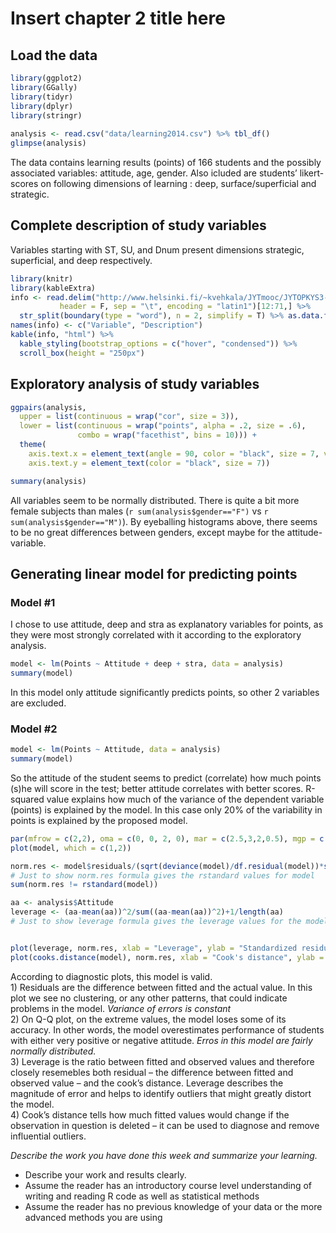 # Insert chapter 2 title here

## Load the data

```r
library(ggplot2)
library(GGally)
library(tidyr)
library(dplyr)
library(stringr)
        
analysis <- read.csv("data/learning2014.csv") %>% tbl_df()
glimpse(analysis)
```

The data contains learning results (points) of 166 students and the possibly associated variables: attitude, age, gender. Also icluded are students' likert-scores on following dimensions of learning : deep, surface/superficial and strategic. 

## Complete description of study variables
Variables starting with ST, SU, and Dnum present dimensions strategic, superficial, and deep respectively.

```R
library(knitr)
library(kableExtra)
info <- read.delim("http://www.helsinki.fi/~kvehkala/JYTmooc/JYTOPKYS3-meta.txt", 
           header = F, sep = "\t", encoding = "latin1")[12:71,] %>% 
  str_split(boundary(type = "word"), n = 2, simplify = T) %>% as.data.frame()
names(info) <- c("Variable", "Description") 
kable(info, "html") %>% 
  kable_styling(bootstrap_options = c("hover", "condensed")) %>%
  scroll_box(height = "250px")
```

## Exploratory analysis of study variables
```R
ggpairs(analysis,       
  upper = list(continuous = wrap("cor", size = 3)), 
  lower = list(continuous = wrap("points", alpha = .2, size = .6),
               combo = wrap("facethist", bins = 10))) +
  theme(
    axis.text.x = element_text(angle = 90, color = "black", size = 7, vjust = .5),
    axis.text.y = element_text(color = "black", size = 7))

summary(analysis)
```

All variables seem to be normally distributed. There is quite a bit more female subjects than males  (`r sum(analysis$gender=="F")` vs `r sum(analysis$gender=="M")`). By eyeballing histograms above, there seems to be no great differences between genders, except maybe for the attitude-variable. 

## Generating linear model for predicting points
### Model #1
I chose to use attitude, deep and stra as explanatory variables for points, as they were most strongly correlated with it according to the exploratory analysis. 

```R
model <- lm(Points ~ Attitude + deep + stra, data = analysis)
summary(model)
```

In this model only attitude significantly predicts points, so other 2 variables are excluded. 

### Model #2
```R
model <- lm(Points ~ Attitude, data = analysis)
summary(model)
```

So the attitude of the student seems to predict (correlate) how much points (s)he will score in the test; better attitude correlates with better scores. R-squared value explains how much of the variance of the dependent variable (points) is explained by the model. In this case only 20% of the variability in points is explained by the proposed model.


```r
par(mfrow = c(2,2), oma = c(0, 0, 2, 0), mar = c(2.5,3,2,0.5), mgp = c(1.5,.5,0))
plot(model, which = c(1,2))

norm.res <- model$residuals/(sqrt(deviance(model)/df.residual(model))*sqrt(1-hatvalues(model)))
# Just to show norm.res formula gives the rstandard values for model
sum(norm.res != rstandard(model))

aa <- analysis$Attitude
leverage <- (aa-mean(aa))^2/sum((aa-mean(aa))^2)+1/length(aa)
# Just to show leverage formula gives the leverage values for the model


plot(leverage, norm.res, xlab = "Leverage", ylab = "Standardized residuals")
plot(cooks.distance(model), norm.res, xlab = "Cook's distance", ylab = "Standardized residuals")

```

According to diagnostic plots, this model is valid.  
1) Residuals are the difference between fitted and the actual value. In this plot we see no clustering, or any other patterns, that could indicate problems in the model. *Variance of errors is constant*  
2) On Q-Q plot, on the extreme values, the model loses some of its accuracy. In other words, the model overestimates performance of students with either very positive or negative attitude. *Erros in this model are fairly normally distributed.*  
3) Leverage is the ratio between fitted and observed values and therefore closely resemebles both residual -- the difference between fitted and observed value -- and the cook's distance. Leverage describes the magnitude of error and helps to identify outliers that might greatly distort the model.  
4) Cook's distance tells how much fitted values would change if the observation in question is deleted -- it can be used to diagnose and remove influential outliers.  


*Describe the work you have done this week and summarize your learning.*

- Describe your work and results clearly. 
- Assume the reader has an introductory course level understanding of writing and reading R code as well as statistical methods
- Assume the reader has no previous knowledge of your data or the more advanced methods you are using  
